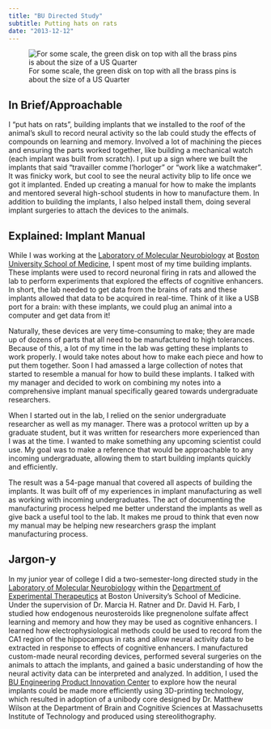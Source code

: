 ```yaml
---
title: "BU Directed Study"
subtitle: Putting hats on rats
date: "2013-12-12"
---
```


![For some scale, the green disk on top with all the brass pins is about the size of a US Quarter](images/directed_study_implant.jpg)

## In Brief/Approachable
I "put hats on rats", building implants that we installed to the roof of the animal's skull to record neural activity so the lab could study the effects of compounds on learning and memory. Involved a lot of machining the pieces and ensuring the parts worked together, like building a mechanical watch (each implant was built from scratch). I put up a sign where we built the implants that said "travailler comme l'horloger" or "work like a watchmaker". It was finicky work, but cool to see the neural activity blip to life once we got it implanted. Ended up creating a manual for how to make the implants and mentored several high-school students in how to manufacture them. In addition to building the implants, I also helped install them, doing several implant surgeries to attach the devices to the animals.

## Explained: Implant Manual

While I was working at the [Laboratory of Molecular Neurobiology](https://www.bumc.bu.edu/busm-pm/research/laboratories/lmn/) at [Boston University School of Medicine](https://www.bumc.bu.edu/busm-pm/), I spent most of my time building implants. These implants were used to record neuronal firing in rats and allowed the lab to perform experiments that explored the effects of cognitive enhancers. In short, the lab needed to get data from the brains of rats and these implants allowed that data to be acquired in real-time. Think of it like a USB port for a brain: with these implants, we could plug an animal into a computer and get data from it!

Naturally, these devices are very time-consuming to make; they are made up of dozens of parts that all need to be manufactured to high tolerances. Because of this, a lot of my time in the lab was getting these implants to work properly. I would take notes about how to make each piece and how to put them together. Soon I had amassed a large collection of notes that started to resemble a manual for how to build these implants. I talked with my manager and decided to work on combining my notes into a comprehensive implant manual specifically geared towards undergraduate researchers.

When I started out in the lab, I relied on the senior undergraduate researcher as well as my manager. There was a protocol written up by a graduate student, but it was written for researchers more experienced than I was at the time. I wanted to make something any upcoming scientist could use. My goal was to make a reference that would be approachable to any incoming undergraduate, allowing them to start building implants quickly and efficiently.

The result was a 54-page manual that covered all aspects of building the implants. It was built off of my experiences in implant manufacturing as well as working with incoming undergraduates. The act of documenting the manufacturing process helped me better understand the implants as well as give back a useful tool to the lab. It makes me proud to think that even now my manual may be helping new researchers grasp the implant manufacturing process.

## Jargon-y
In my junior year of college I did a two-semester-long directed study in the [Laboratory of Molecular Neurobiology](https://www.bumc.bu.edu/busm-pm/research/laboratories/lmn/) within the [Department of Experimental Therapeutics](https://www.bumc.bu.edu/busm-pm/) at Boston University’s School of Medicine. Under the supervision of Dr. Marcia H. Ratner and Dr. David H. Farb, I studied how endogenous neurosteroids like pregnenolone sulfate affect learning and memory and how they may be used as cognitive enhancers. I learned how electrophysiological methods could be used to record from the CA1 region of the hippocampus in rats and allow neural activity data to be extracted in response to effects of cognitive enhancers. I manufactured custom-made neural recording devices, performed several surgeries on the animals to attach the implants, and gained a basic understanding of how the neural activity data can be interpreted and analyzed. In addition, I used the [BU Engineering Product Innovation Center](https://www.bu.edu/eng/current-students/epic/) to explore how the neural implants could be made more efficiently using 3D-printing technology, which resulted in adoption of a unibody core designed by Dr. Matthew Wilson at the Department of Brain and Cognitive Sciences at Massachusetts Institute of Technology and produced using stereolithography.